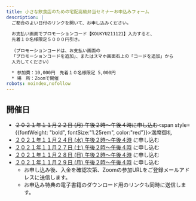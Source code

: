 ```yaml
---
title: 小さな飲食店のための宅配高級弁当セミナーお申込みフォーム
description: |
  ご都合のよい日付のリンクを開いて、お申し込みください。
  
  お支払い画面でプロモーションコード【KOUKYU211121】入力すると、
  先着１０名様限定５０００円引き。
  
  （プロモーションコードは、お支払い画面の
  「プロモーションコードを追加」、またはスマホ画面右上の「コードを追加」から
  入力してください）

  * 参加費：10,000円　先着１０名様限定 5,000円
  * 場　所：Zoomで開催
robots: noindex,nofollow
---
```

## 開催日

* <s>２０２１年１１月２２日 (月) 午後２時〜午後４時に申し込む</s><span style={{fontWeight: "bold", fontSize:"1.25rem", color:"red"}}>満席</span>御礼
* [２０２１年１１月２４日 (水) 午後２時〜午後４時](https://buy.stripe.com/eVag1ucyGe2h07u7su) に申し込む
* [２０２１年１１月２７日 (土) 午後２時〜午後４時](https://buy.stripe.com/7sI5mQ56ee2hf2ofZ1) に申し込む
* [２０２１年１１月２８日 (日) 午後２時〜午後４時](https://buy.stripe.com/6oE6qUeGObU9bQc004) に申し込む
* [２０２１年１１月２９日 (月) 午後２時〜午後４時](https://buy.stripe.com/4gw9D6eGO1fv9I46op) に申し込む
    * お申し込み後、入金を確認次第、Zoomの参加URLをご登録メールアドレスに送信します。
    * お申込み特典の電子書籍のダウンロード用のリンクも同時に送信します。
